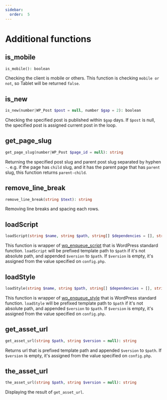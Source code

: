 ```yaml
---
sidebar:
  order:  5
---
```


# Additional functions

## is_mobile

```php
is_mobile(): boolean
```

Checking the client is mobile or others. This function is checking `mobile or not`, so Tablet will be returned `false`.

## is_new

```php
is_new(number|WP_Post $post = null, number $gap = 2): boolean
```

Checking the specified post is published within `$gap` days. If `$post` is null, the specified post is assigned current post in the loop.

## get_page_slug

```php
get_page_slug(number|WP_Post $page_id = null): string
```

Returning the specified post slug and parent post slug separated by hyphen `-`. e.g. if the page has `child` slug, and it has the parent page that has `parent` slug, this function returns `parent-child`.

## remove_line_break

```php
remove_line_break(string $text): string
```

Removing line breaks and spacing each rows.

## loadScript

```php
loadScript(string $name, string $path, string[] $dependencies = [], string $version = null, boolean $isFoot = false): void
```

This function is wrapper of [wp_enqueue_script](https://developer.wordpress.org/reference/functions/wp_enqueue_script/) that is WordPress standard function. `loadScript` will be prefixed template path to `$path` if it's not absolute path, and appended `$version` to `$path`. If `$version` is empty, it's assigned from the value specified on `config.php`.

## loadStyle

```php
loadStyle(string $name, string $path, string[] $dependencies = [], string $version = null): void
```

This function is wrapper of [wp_enqueue_style](https://developer.wordpress.org/reference/functions/wp_enqueue_style/) that is WordPress standard function. `loadStyle` will be prefixed template path to `$path` if it's not absolute path, and appended `$version` to `$path`. If `$version` is empty, it's assigned from the value specified on `config.php`.

## get_asset_url

```php
get_asset_url(string $path, string $version = null): string
```

Returns url that is prefixed template path and appended `$version` to `$path`. If `$version` is empty, it's assigned from the value specified on `config.php`.

## the_asset_url

```php
the_asset_url(string $path, string $version = null): string
```

Displaying the result of `get_asset_url`.
